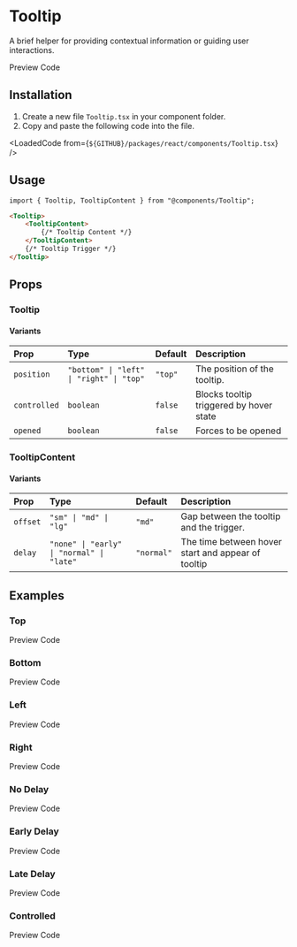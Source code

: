 
# Tooltip
A brief helper for providing contextual information or guiding user interactions.

<TabProvider defaultName="preview">
    <TabList>
        <TabTrigger name="preview">Preview</TabTrigger>
        <TabTrigger name="code">Code</TabTrigger>
    </TabList>
    <TabContent name="preview">
        <Story layout="centered">
            <TooltipDemo />
        </Story>
    </TabContent>
    <TabContent name="code">
        <LoadedCode from={`${GITHUB}/packages/react/src/docs/components/TooltipBlocks/Preview.tsx`} />
    </TabContent>
</TabProvider>

## Installation

1. Create a new file `Tooltip.tsx` in your component folder.
2. Copy and paste the following code into the file.

<LoadedCode from={`${GITHUB}/packages/react/components/Tooltip.tsx`} />

## Usage

```tsx
import { Tooltip, TooltipContent } from "@components/Tooltip";
```

```html
<Tooltip>
    <TooltipContent>
        {/* Tooltip Content */}
    </TooltipContent>
    {/* Tooltip Trigger */}
</Tooltip>
```

## Props

### Tooltip

#### Variants

| Prop         | Type                                     | Default | Description                             |
|:-------------|:-----------------------------------------|:--------|:----------------------------------------|
| `position`   | `"bottom" \| "left" \| "right" \| "top"` | `"top"` | The position of the tooltip.            |
| `controlled` | `boolean`                                | `false` | Blocks tooltip triggered by hover state |
| `opened`     | `boolean`                                | `false` | Forces to be opened                     |

### TooltipContent

#### Variants

| Prop     | Type                                      | Default    | Description                                        |
|:---------|:------------------------------------------|:-----------|:---------------------------------------------------|
| `offset` | `"sm" \| "md" \| "lg"`                    | `"md"`     | Gap between the tooltip and the trigger.           |
| `delay`  | `"none" \| "early" \| "normal" \| "late"` | `"normal"` | The time between hover start and appear of tooltip |

## Examples


### Top

<TabProvider defaultName="preview">
    <TabList>
        <TabTrigger name="preview">Preview</TabTrigger>
        <TabTrigger name="code">Code</TabTrigger>
    </TabList>
    <TabContent name="preview">
        <Story layout="centered">
            <Examples.Top />
        </Story>
    </TabContent>
    <TabContent name="code">
        <LoadedCode from={`${GITHUB}/packages/react/src/docs/components/TooltipBlocks/Examples/Top.tsx`} />
    </TabContent>
</TabProvider>

### Bottom

<TabProvider defaultName="preview">
    <TabList>
        <TabTrigger name="preview">Preview</TabTrigger>
        <TabTrigger name="code">Code</TabTrigger>
    </TabList>
    <TabContent name="preview">
        <Story layout="centered">
            <Examples.Bottom />
        </Story>
    </TabContent>
    <TabContent name="code">
        <LoadedCode from={`${GITHUB}/packages/react/src/docs/components/TooltipBlocks/Examples/Bottom.tsx`} />
    </TabContent>
</TabProvider>

### Left

<TabProvider defaultName="preview">
    <TabList>
        <TabTrigger name="preview">Preview</TabTrigger>
        <TabTrigger name="code">Code</TabTrigger>
    </TabList>
    <TabContent name="preview">
        <Story layout="centered">
            <Examples.Left />
        </Story>
    </TabContent>
    <TabContent name="code">
        <LoadedCode from={`${GITHUB}/packages/react/src/docs/components/TooltipBlocks/Examples/Left.tsx`} />
    </TabContent>
</TabProvider>

### Right

<TabProvider defaultName="preview">
    <TabList>
        <TabTrigger name="preview">Preview</TabTrigger>
        <TabTrigger name="code">Code</TabTrigger>
    </TabList>
    <TabContent name="preview">
        <Story layout="centered">
            <Examples.Right />
        </Story>
    </TabContent>
    <TabContent name="code">
        <LoadedCode from={`${GITHUB}/packages/react/src/docs/components/TooltipBlocks/Examples/Right.tsx`} />
    </TabContent>
</TabProvider>

### No Delay

<TabProvider defaultName="preview">
  <TabList>
    <TabTrigger name={"preview"}>Preview</TabTrigger>
    <TabTrigger name={"code"}>Code</TabTrigger>
  </TabList>
  <TabContent name="preview">
    <Story layout="centered">
      <Examples.NoDelay />
    </Story>
  </TabContent>
  <TabContent name="code">
    <LoadedCode from={`${GITHUB}/packages/react/src/docs/components/TooltipBlocks/Examples/NoDelay.tsx`} />
  </TabContent>
</TabProvider>

### Early Delay

<TabProvider defaultName="preview">
  <TabList>
    <TabTrigger name={"preview"}>Preview</TabTrigger>
    <TabTrigger name={"code"}>Code</TabTrigger>
  </TabList>
  <TabContent name="preview">
    <Story layout="centered">
      <Examples.EarlyDelay />
    </Story>
  </TabContent>
  <TabContent name="code">
    <LoadedCode from={`${GITHUB}/packages/react/src/docs/components/TooltipBlocks/Examples/EarlyDelay.tsx`} />
  </TabContent>
</TabProvider>

### Late Delay

<TabProvider defaultName="preview">
  <TabList>
    <TabTrigger name={"preview"}>Preview</TabTrigger>
    <TabTrigger name={"code"}>Code</TabTrigger>
  </TabList>
  <TabContent name="preview">
    <Story layout="centered">
      <Examples.LateDelay />
    </Story>
  </TabContent>
  <TabContent name="code">
    <LoadedCode from={`${GITHUB}/packages/react/src/docs/components/TooltipBlocks/Examples/LateDelay.tsx`} />
  </TabContent>
</TabProvider>

### Controlled

<TabProvider defaultName="preview">
  <TabList>
    <TabTrigger name={"preview"}>Preview</TabTrigger>
    <TabTrigger name={"code"}>Code</TabTrigger>
  </TabList>
  <TabContent name={"preview"}>
    <Story layout={"centered"}>
      <Examples.Controlled />
    </Story>
  </TabContent>
  <TabContent name={"code"}>
    <LoadedCode from={`${GITHUB}/packages/react/src/docs/components/TooltipBlocks/Examples/Controlled.tsx`} />
  </TabContent>
</TabProvider>